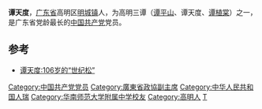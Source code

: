 {{Infobox_Person
| name = 谭天度
|occupation= 政治人物
| period = 20世纪 
| Sex = 男
|birth_date= 1893年4月
|birth_place={{QING|广东省}}[[肇慶府|肇慶府]][[高明县|高明县]]
|death_date= {{death date and age|1999|5|30|1893|4|0}}
|death_place= {{CHN}}[[廣東省|廣東省]][[广州市|广州市]]
| nationality = {{PRC}}
| residence = 
| party = {{CPC}}
| religion = 
| spouse = [[区梦觉|区梦觉]]，[[陈新|陈新]]
| relatives = [[谭平山|谭平山]]
|education= 广东高等师范学校
| past = 广东省委统战部副部长<br>广东省政协副主席
| work =
| award = 
}}
'''谭天度'''{{BD|1893年|4月|1999年|5月30日|catIdx=T谭}}，[[广东省|广东省]]高明区[[明城镇_(佛山市)|明城镇]]人，为高明三谭（[[谭平山|谭平山]]、谭天度、[[谭植棠|谭植棠]]）之一，是广东省党龄最长的[[中国共产党|中国共产党]]党员。

==参考==
*[https://web.archive.org/web/20130928164852/http://epaper.oeeee.com/E/html/2008-07/01/content_504131.htm 谭天度:106岁的“世纪松”]

{{DEFAULTSORT:T}}
[[Category:中国共产党党员|Category:中国共产党党员]]
[[Category:廣東省政協副主席|Category:廣東省政協副主席]]
[[Category:中华人民共和国人瑞|Category:中华人民共和国人瑞]]
[[Category:华南师范大学附属中学校友|Category:华南师范大学附属中学校友]]
[[Category:高明人|Category:高明人]]
[[Category:谭姓|T]]